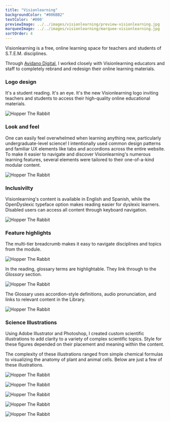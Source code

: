 ```yaml
---
title: "Visionlearning"
backgroundColor: "#806BB2"
textColor: '#000'
previewImage: ../../images/visionlearning/preview-visionlearning.jpg
marqueeImage: ../../images/visionlearning/marquee-visionlearning.jpg
sortOrder: 4
---
```


<IntroBlock>

Visionlearning is a free, online learning space for teachers and students of S.T.E.M. disciplines.

</IntroBlock>

<TextBlock>

Through [Avidano Digital](/portfolio/avidano-digital), I worked closely with Visionlearning educators and staff to completely rebrand and redesign their online learning materials.

</TextBlock>

<TextBlock>

### Logo design

It's a student reading. It's an eye. It's the new Visionlearning logo inviting teachers and students to access their high-quality online educational materials.

</TextBlock>

<FigureSingleBlock caption="The new Visionlearning logo">

![Hopper The Rabbit](../../images/logo-collection/visionlearning.jpg)
    
</FigureSingleBlock>

<TextBlock>

### Look and feel

One can easily feel overwhelmed when learning anything new, particularly undergraduate-level science! I intentionally used common design patterns and familiar UX elements like tabs and accordions across the entire website. To make it easier to navigate and discover Visionlearning's numerous learning features, several elements were tailored to their one-of-a-kind modular content.

</TextBlock>

<FigureSingleBlock lightbox={true}>

![Hopper The Rabbit](../../images/visionlearning/grid-desktop-visionlearning.jpg)
    
</FigureSingleBlock>

<TextBlock>

### Inclusivilty

Visionlearning's content is available in English and Spanish, while the OpenDyslexic typeface option makes reading easier for dyslexic learners. Disabled users can access all content through keyboard navigation.

</TextBlock>

<FigureSingleBlock>

![Hopper The Rabbit](../../images/visionlearning/grid-mobile-visionlearning.jpg)
    
</FigureSingleBlock>

<TextBlock>

### Feature highlights

The multi-tier breadcrumb makes it easy to navigate disciplines and topics from the module.

</TextBlock>

<FigureSingleBlock>

![Hopper The Rabbit](../../images/visionlearning/project-tour-visionlearning-module-breadcrumb.jpg)
    
</FigureSingleBlock>

<TextBlock>

In the reading, glossary terms are highlightable. They link through to the *Glossary* section.

</TextBlock>

<FigureSingleBlock>

![Hopper The Rabbit](../../images/visionlearning/project-tour-visionlearning-glossary-terms.jpg)
    
</FigureSingleBlock>

<TextBlock>

The Glossary uses accordion-style definitions, audio pronunciation, and links to relevant content in the Library.

</TextBlock>

<FigureSingleBlock>

![Hopper The Rabbit](../../images/visionlearning/project-tour-visionlearning-glossary-definition.jpg)
    
</FigureSingleBlock>

<TextBlock>

### Science Illustrations

Using Adobe Illustrator and Photoshop, I created custom scientific illustrations to add clarity to a variety of complex scientific topics. Style for these figures depended on their placement and meaning within the content.

The complexity of these illustrations ranged from simple chemical formulas to visualizing the anatomy of plant and animal cells. Below are just a few of these illustrations.

</TextBlock>

<FigureSingleBlock caption="Illustrations created for 'Discovery and Structure of Cells'">

![Hopper The Rabbit](../../images/visionlearning/visionlearning-illustrations-cells.jpg)
    
</FigureSingleBlock>

<FigureSingleBlock caption="Illustrations of scientific experiments were created using a cohesive style">

![Hopper The Rabbit](../../images/visionlearning/visionlearning-illustrations-experiments.jpg)
    
</FigureSingleBlock>

<FigureSingleBlock caption="RNA and DNA structural composition">

![Hopper The Rabbit](../../images/visionlearning/visionlearning-illustrations-rna-dna.jpg)
    
</FigureSingleBlock>

<FigureSingleBlock caption="Four levels of protein structure">

![Hopper The Rabbit](../../images/visionlearning/visionlearning-illustrations-protein-structure.jpg)
    
</FigureSingleBlock>

<FigureSingleBlock caption="The periodic table of elements">

![Hopper The Rabbit](../../images/visionlearning/visionlearning-illustrations-periodic-table.jpg)
    
</FigureSingleBlock>

<LiveProjectLink linkURL="https://visionlearning.com" />